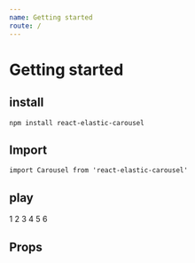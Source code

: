 ```yaml
---
name: Getting started
route: /
---
```



# Getting started

## install
```
npm install react-elastic-carousel
```

## Import
```
import Carousel from 'react-elastic-carousel'
```

## play 

<Playground >
  <Carousel itemsToShow={1}>
    <Item>1</Item>
    <Item>2</Item>
    <Item>3</Item>
    <Item>4</Item>
    <Item>5</Item>
    <Item>6</Item>
  </Carousel>
</Playground>

## Props

<Props of={Carousel} />